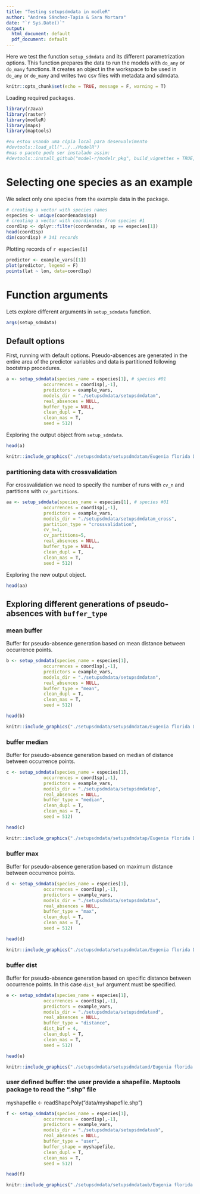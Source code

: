 ```yaml
---
title: "Testing setupsdmdata in modleR"
author: "Andrea Sánchez-Tapia & Sara Mortara"
date: "`r Sys.Date()`"
output:
  html_document: default
  pdf_document: default
---
```


Here we test the function `setup_sdmdata` and its different parametrization options. This function prepares the data to run the models with `do_any` or `do_many` functions. It creates an object in the workspace to be used in `do_any` or `do_many` and writes two csv files with metadata and sdmdata.   

```r
knitr::opts_chunk$set(echo = TRUE, message = F, warning = T)
```

Loading required packages. 

```r
library(rJava)
library(raster)
library(modleR)
library(maps)
library(maptools)

#eu estou usando uma cópia local para desenvolvimento
#devtools::load_all("../../ModelR")
#mas o pacote pode ser instalado assim: 
#devtools::install_github("model-r/modelr_pkg", build_vignettes = TRUE, ref = "petropolis")

```

# Selecting one species as an example

We select only one species from the example data in the package. 

```r
# creating a vector with species names
especies <- unique(coordenadas$sp)
# creating a vector with coordinates from species #1
coord1sp <- dplyr::filter(coordenadas, sp == especies[1])
head(coord1sp)
dim(coord1sp) # 341 records
```

Plotting records of `r especies[1]`

```r
predictor <- example_vars[[1]]
plot(predictor, legend = F)
points(lat ~ lon, data=coord1sp)
```


# Function arguments

Lets explore different arguments in `setup_sdmdata` function. 

```r
args(setup_sdmdata)
```

## Default options

First, running with default options. Pseudo-absences are generated in the entire area of the predictor variables and data is partitioned following bootstrap procedures. 

```r
a <- setup_sdmdata(species_name = especies[1], # species #01
              occurrences = coord1sp[,-1], 
              predictors = example_vars,
              models_dir = "./setupsdmdata/setupsdmdatam",
              real_absences = NULL,
              buffer_type = NULL,
              clean_dupl = T,
              clean_nas = T,
              seed = 512)
```

Exploring the output object from `setup_sdmdata`. 

```r
head(a)
```


```r
knitr::include_graphics("./setupsdmdata/setupsdmdatam/Eugenia florida DC./present/partitions/sdmdata_Eugenia florida DC..png")
```


### partitioning data with crossvalidation

For crossvalidation we need to specify the number of runs with `cv_n` and partitions with `cv_partitions`. 

```r
aa <- setup_sdmdata(species_name = especies[1], # species #01
              occurrences = coord1sp[,-1], 
              predictors = example_vars,
              models_dir = "./setupsdmdata/setupsdmdatam_cross",
              partition_type = "crossvalidation",
              cv_n=1, 
              cv_partitions=5,
              real_absences = NULL,
              buffer_type = NULL,
              clean_dupl = T,
              clean_nas = T,
              seed = 512)
```

Exploring the new output object.

```r
head(aa)
```



## Exploring different generations of pseudo-absences with `buffer_type`

### mean buffer

Buffer for pseudo-absence generation based on mean distance between occurrence points.

```r

b <- setup_sdmdata(species_name = especies[1],
              occurrences = coord1sp[,-1],
              predictors = example_vars,
              models_dir = "./setupsdmdata/setupsdmdatan",
              real_absences = NULL,
              buffer_type = "mean",
              clean_dupl = T,
              clean_nas = T,
              seed = 512)
```


```r
head(b)
```

```r
knitr::include_graphics("./setupsdmdata/setupsdmdatan/Eugenia florida DC./present/partitions/sdmdata_Eugenia florida DC..png")
```


### buffer median

Buffer for pseudo-absence generation based on median of distance between occurrence points.

```r
c <- setup_sdmdata(species_name = especies[1],
              occurrences = coord1sp[,-1],
              predictors = example_vars,
              models_dir = "./setupsdmdata/setupsdmdatap",
              real_absences = NULL,
              buffer_type = "median",
              clean_dupl = T,
              clean_nas = T,
              seed = 512)
```


```r
head(c)
```

```r
knitr::include_graphics("./setupsdmdata/setupsdmdatap/Eugenia florida DC./present/partitions/sdmdata_Eugenia florida DC..png")
```

### buffer max

Buffer for pseudo-absence generation based on maximum distance between occurrence points.

```r
d <- setup_sdmdata(species_name = especies[1],
              occurrences = coord1sp[,-1],
              predictors = example_vars,
              models_dir = "./setupsdmdata/setupsdmdatax",
              real_absences = NULL,
              buffer_type = "max",
              clean_dupl = T,
              clean_nas = T,
              seed = 512)
```


```r
head(d)
```

```r
knitr::include_graphics("./setupsdmdata/setupsdmdatax/Eugenia florida DC./present/partitions/sdmdata_Eugenia florida DC..png")
```

### buffer dist

Buffer for pseudo-absence generation based on specific distance between occurrence points. In this case `dist_buf` argument must be specified.

```r
e <- setup_sdmdata(species_name = especies[1],
              occurrences = coord1sp[,-1],
              predictors = example_vars,
              models_dir = "./setupsdmdata/setupsdmdataxd",
              real_absences = NULL,
              buffer_type = "distance",
              dist_buf = 4,
              clean_dupl = T,
              clean_nas = T,
              seed = 512)
```


```r
head(e)
```

```r
knitr::include_graphics("./setupsdmdata/setupsdmdataxd/Eugenia florida DC./present/partitions/sdmdata_Eugenia florida DC..png")
```

### user defined buffer: the user provide a shapefile. Maptools package to read the ".shp" file

myshapefile <- readShapePoly("data/myshapefile.shp")

```r
f <- setup_sdmdata(species_name = especies[1],
              occurrences = coord1sp[,-1],
              predictors = example_vars,
              models_dir = "./setupsdmdata/setupsdmdataub",
              real_absences = NULL,
              buffer_type = "user",
              buffer_shape = myshapefile,
              clean_dupl = T,
              clean_nas = T,
              seed = 512)
```


```r
head(f)
```

```r
knitr::include_graphics("./setupsdmdata/setupsdmdataub/Eugenia florida DC./present/partitions/sdmdata_Eugenia florida DC..png")
```

